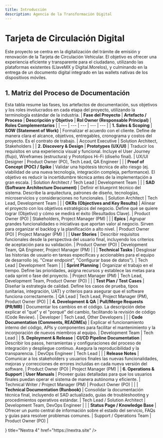 ```yaml
---
title: Introducción
description: Agencia de la Transformación Digital
---
```



#   Tarjeta de Circulación Digital

Este proyecto se centra en la digitalización del trámite de emisión y renovación de la Tarjeta de Circulación Vehicular. El objetivo es ofrecer una experiencia eficiente y transparente para el ciudadano, utilizando las plataformas existentes (LlaveMX y Digital.Morelos), y culminando en la entrega de un documento digital integrado en las wallets nativas de los dispositivos móviles.

##  1. Matriz del Proceso de Documentación
Esta tabla resume las fases, los artefactos de documentación, sus objetivos y los roles involucrados en cada etapa del proyecto, utilizando la terminología estándar de la industria.
| **Fase del Proyecto** | **Artefacto / Proceso** | **Descripción y Objetivo** | **Rol Owner (Responsable Principal)** | **Roles Complementarios** |
| --- | --- | --- | --- | --- |
| **1. Sales & Scoping** | **SOW (Statement of Work)** | Formalizar el acuerdo con el cliente. Define de manera clara el alcance, objetivos, entregables, cronograma y costos del proyecto. Es el contrato de trabajo. | Account Executive | Solution Architect, Stakeholders |
| **2. Discovery & Design** | **Prototypes (UX/UI)** | Traducir los requisitos en una experiencia visual y funcional. Incluye el User Journey (flujo), Wireframes (estructura) y Prototipos Hi-Fi (diseño final). | UX/UI Designer | Product Owner (PO), Tech Lead, QA Engineer |
|  | **Proof of Concept (POC) / Spike** | Validar una hipótesis técnica de alto riesgo (ej. viabilidad de una nueva tecnología, integración compleja, performance). El objetivo es reducir la incertidumbre técnica antes de la implementación a gran escala. | Solution Architect / Tech Lead | Development Team |
|  | **SAD (Software Architecture Document)** | Definir el blueprint técnico del sistema. Describe la arquitectura, patrones de diseño, tecnologías, microservicios y consideraciones no funcionales. | Solution Architect | Tech Lead, Development Team |
|  | **OKRs (Objectives and Key Results)** | Alinear el proyecto con los objetivos estratégicos del negocio. Define qué se quiere lograr (Objetivo) y cómo se medirá el éxito (Resultados Clave). | Product Owner (PO) | Stakeholders, Project Manager (PM) |
|  | **Epics** | Agrupar grandes funcionalidades o iniciativas que aportan valor al negocio. Sirven para organizar el backlog y la planificación a alto nivel. | Product Owner (PO) | Project Manager (PM) |
|  | **User Stories** | Describir requisitos funcionales desde la perspectiva del usuario final, incluyendo los criterios de aceptación para su validación. | Product Owner (PO) | Development Team, QA Engineer, Project Manager (PM) |
|  | **Technical Tasks** | Desglosar las historias de usuario en tareas específicas y accionables para el equipo de desarrollo (ej. "Crear endpoint", "Configurar base de datos"). | Tech Lead | Development Team |
|  | **Sprint Planning** | Organizar el trabajo en el tiempo. Define las prioridades, asigna recursos y establece las metas para cada sprint o fase del proyecto. | Project Manager (PM) | Tech Lead, Development Team, Product Owner (PO) |
|  | **Test Plan / Test Cases** | Diseñar la estrategia de calidad. Define los casos de prueba, tipos (unitarias, integración, UAT) y criterios para asegurar que el software funciona correctamente. | QA Lead | Tech Lead, Project Manager (PM), Product Owner (PO) |
| **4. Development & QA** | **Pull/Merge Requests (PR/MR)** | Documentar los cambios en el código. La descripción debe explicar el "qué" y el "porqué" del cambio, facilitando la revisión de código (Code Review). | Developer | Tech Lead, Other Developers |
|  | **Code Documentation (Comments, READMEs)** | Explicar el funcionamiento interno del código, APIs y componentes para facilitar el mantenimiento y la incorporación de nuevos miembros al equipo. | Development Team | Tech Lead |
| **5. Deployment & Release** | **CI/CD Pipeline Documentation** | Describir los pasos, herramientas y configuraciones del proceso de integración y despliegue continuo. Asegura la reproducibilidad y la transparencia. | DevOps Engineer | Tech Lead |
|  | **Release Notes** | Comunicar a los stakeholders y usuarios finales las nuevas funcionalidades, mejoras y correcciones de errores incluidas en cada nueva versión del software. | Product Owner (PO) | Project Manager (PM) |
| **6. Operations & Support** | **User Manuals** | Proveer guías detalladas para que los usuarios finales puedan operar el sistema de manera autónoma y eficiente. | Technical Writer / Project Manager (PM) | Product Owner (PO) |
|  | **Technical Documentation (Runbook)** | Consolidar la documentación técnica final, incluyendo el SAD actualizado, guías de troubleshooting y procedimientos operativos estándar. | Tech Lead / Solution Architect | Development Team, DevOps Engineer |
|  | **Status Page / Knowledge Base** | Ofrecer un punto central de información sobre el estado del servicio, FAQs y guías para resolver problemas comunes. | Support / Operations Team | Product Owner (PO) |  




<Cards>
    <Cards.Card
        icon={<img src="/images/general/icon.svg" alt="Logo" width={28} height={28}/>}
        title="Nextra 4"
        href="https://nextra.site"
    />
    <Cards.Card
        icon=""
        title="File Conventions"
        href="https://nextra.site/docs/file-conventions"
    />
</Cards>